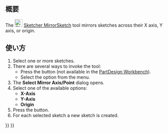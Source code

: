 <languages/>

{{Docnav/ja
|[[Sketcher_MergeSketches/ja|スケッチをマージ]]
|[[Sketcher_LeaveSketch/ja|スケッチの編集を終了]]
|[[Sketcher_Workbench/ja|スケッチッチャーワークベンチ]]
|IconL=Sketcher_MergeSketches.svg‎
|IconR=Sketcher_LeaveSketch.svg
|IconC=Workbench_Sketcher.svg
}}

{{GuiCommand/ja
|Name=Sketcher MirrorSketch
|Name/ja=スケッチャー・スケッチを鏡像化
|MenuLocation=スケッチ → スケッチを鏡像化
|Workbenches=[[Sketcher_Workbench/ja|スケッチッチャー]]、[[PartDesign_Workbench/ja|パートデザイン]]
|Version=0.16
}}

<span id="Description"></span>
== 概要 ==

The [[Image:Sketcher_MirrorSketch.svg|24px]] [[Sketcher_MirrorSketch|Sketcher MirrorSketch]] tool mirrors sketches across their X axis, Y axis, or origin.

<span id="Usage"></span>
== 使い方 ==

# Select one or more sketches.
# There are several ways to invoke the tool:
#* Press the {{Button|[[Image:Sketcher_MirrorSketch.svg|16px]] [[Sketcher_MirrorSketch|Mirror sketch]]}} button (not available in the [[PartDesign_Workbench|PartDesign Workbench]]).
#* Select the {{MenuCommand|Sketch → [[Image:Sketcher_MirrorSketch.svg|16px]] Mirror sketch}} option from the menu.
# The '''Select Mirror Axis/Point''' dialog opens.
# Select one of the available options:
#* '''X-Axis'''
#* '''Y-Axis'''
#* '''Origin'''
# Press the {{Button|OK}} button.
# For each selected sketch a new sketch is created.


{{Docnav/ja
|[[Sketcher_MergeSketches/ja|スケッチをマージ]]
|[[Sketcher_LeaveSketch/ja|スケッチの編集を終了]]
|[[Sketcher_Workbench/ja|スケッチッチャーワークベンチ]]
|IconL=Sketcher_MergeSketches.svg‎
|IconR=Sketcher_LeaveSketch.svg
|IconC=Workbench_Sketcher.svg
}}

{{Sketcher Tools navi{{#translation:}}}}
{{Userdocnavi{{#translation:}}}}
